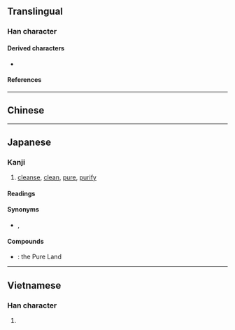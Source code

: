{{also|淨}}
{{character info}}
==Translingual==
{{Han simplified forms|淨|浄|净}}

===Han character===
{{Han char|rn=85|rad=水|as=06|sn=9|four=|canj=ENSD|ids=⿰氵争}}

====Derived characters====
* {{l|mul|[[𬰆]]}}

====References====
{{Han ref|kx=0623.171|dkj=17451|hdz=31652.080|uh=6D44}}

----

==Chinese==
{{zh-see|淨|v}}

----

==Japanese==
{{ja-kanji forms|浄|淨}}

===Kanji===
{{ja-kanji|grade=c|rs=水06|kyu=淨}}

# [[cleanse]], [[clean]], [[pure]], [[purify]]

====Readings====
{{ja-readings
|goon=じょう
|kanon=せい
|kun=きよ-い, とろ
}}

====Synonyms====
* {{l|ja|洗}}, {{l|ja|清}}

====Compounds====
* {{ja-r|浄土|じょうど}}: {{qual|Buddhism}} the Pure Land

----

==Vietnamese==

===Han character===
{{vi-readings|reading=tĩnh, tịnh, tạnh|rs=水06}}

# {{rfdef|vi|sort=水06}}